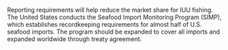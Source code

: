 

Reporting requirements will help reduce the market share for IUU fishing. The United States conducts the Seafood Import Monitoring Program (SIMP), which establishes recordkeeping requirements for almost half of U.S. seafood imports. The program should be expanded to cover all imports and expanded worldwide through treaty agreement.

[^{ 39 } ]: NOAA Fisheries ["Seafood Import Monitoring Program"](https://www.fisheries.noaa.gov/international/seafood-import-monitoring-program). Accessed October 22, 2022.

